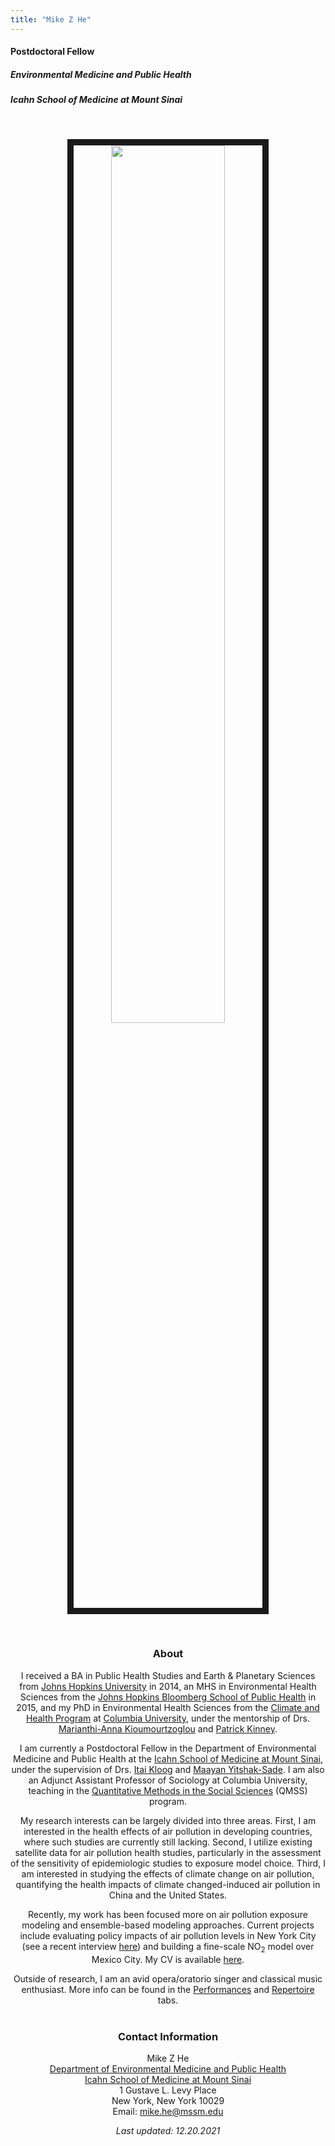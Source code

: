 ```yaml
---
title: "Mike Z He"
---
```


#### Postdoctoral Fellow

##### Environmental Medicine and Public Health

##### Icahn School of Medicine at Mount Sinai

<br>

<div style="text-align: center;">

<img src="images/Mike_He.jpg" style="width:60%; border:10px solid;"/>

</p>

<br>

### About

I received a BA in Public Health Studies and Earth & Planetary Sciences from [Johns Hopkins University](https://www.jhu.edu/) in 2014, an MHS in Environmental Health Sciences from the [Johns Hopkins Bloomberg School of Public Health](https://ehe.jhu.edu/) in 2015, and my PhD in Environmental Health Sciences from the [Climate and Health Program](https://www.mailman.columbia.edu/research/climate-and-health-program) at [Columbia University](https://www.columbia.edu/), under the mentorship of Drs. [Marianthi-Anna Kioumourtzoglou](https://www.mailman.columbia.edu/people/our-faculty/mk3961) and [Patrick Kinney](https://www.bu.edu/sph/profile/patrick-kinney/).<br>

I am currently a Postdoctoral Fellow in the Department of Environmental Medicine and Public Health at the [Icahn School of Medicine at Mount Sinai](https://icahn.mssm.edu/), under the supervision of Drs. [Itai Kloog](https://www.mountsinai.org/profiles/itai-kloog2) and [Maayan Yitshak-Sade](https://icahn.mssm.edu/profiles/maayan-yitshak-sade). I am also an Adjunct Assistant Professor of Sociology at Columbia University, teaching in the [Quantitative Methods in the Social Sciences](https://www.qmss.columbia.edu/) (QMSS) program.<br>

My research interests can be largely divided into three areas. First, I am interested in the health effects of air pollution in developing countries, where such studies are currently still lacking. Second, I utilize existing satellite data for air pollution health studies, particularly in the assessment of the sensitivity of epidemiologic studies to exposure model choice. Third, I am interested in studying the effects of climate change on air pollution, quantifying the health impacts of climate changed-induced air pollution in China and the United States.<br>

Recently, my work has been focused more on air pollution exposure modeling and ensemble-based modeling approaches. Current projects include evaluating policy impacts of air pollution levels in New York City (see a recent interview [here](https://therivernewsroom.com/climate-health-human-health-air-quality-new-york/)) and building a fine-scale NO~2~ model over Mexico City. My CV is available [here](cv_he.pdf).<br>

Outside of research, I am an avid opera/oratorio singer and classical music enthusiast. More info can be found in the [Performances](https://mikezhe.com/performances.html) and [Repertoire](https://mikezhe.com/repertoire.html) tabs. <br><br>

### Contact Information

Mike Z He <br> [Department of Environmental Medicine and Public Health](https://icahn.mssm.edu/about/departments/environmental-public-health)<br> [Icahn School of Medicine at Mount Sinai](https://icahn.mssm.edu/)<br> 1 Gustave L. Levy Place<br> New York, New York 10029<br> Email: [mike.he\@mssm.edu](mailto:%3Cmike.he@mssm.edu%3E)<br>

*Last updated: 12.20.2021*
